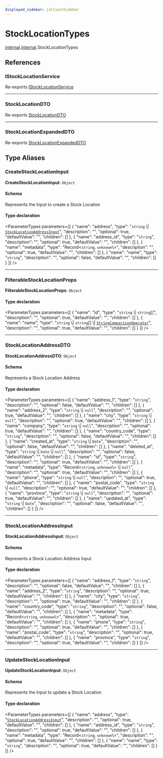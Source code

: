 ```yaml
---
displayed_sidebar: jsClientSidebar
---
```



# StockLocationTypes

[internal](../../admin_discounts/modules/admin_discounts.internal.mdx).[internal](../../internal/modules/admin_discounts.internal.internal-1.mdx).StockLocationTypes

## References

### IStockLocationService

Re-exports [IStockLocationService](../../internal/interfaces/admin_discounts.internal.IStockLocationService.mdx)

___

### StockLocationDTO

Re-exports [StockLocationDTO](../../admin_discounts/modules/admin_discounts.internal.mdx#stocklocationdto)

___

### StockLocationExpandedDTO

Re-exports [StockLocationExpandedDTO](../../admin_discounts/modules/admin_discounts.internal.mdx#stocklocationexpandeddto)

## Type Aliases

### CreateStockLocationInput

 **CreateStockLocationInput**: `Object`

#### Schema

Represents the Input to create a Stock Location

#### Type declaration

<ParameterTypes parameters={[
  {
    "name": "address",
    "type": "`string` \\| [`StockLocationAddressInput`](admin_discounts.internal.internal-1.StockLocationTypes.mdx#stocklocationaddressinput)",
    "description": "",
    "optional": true,
    "defaultValue": "",
    "children": []
  },
  {
    "name": "address_id",
    "type": "`string`",
    "description": "",
    "optional": true,
    "defaultValue": "",
    "children": []
  },
  {
    "name": "metadata",
    "type": "Record<`string`, `unknown`\\>",
    "description": "",
    "optional": true,
    "defaultValue": "",
    "children": []
  },
  {
    "name": "name",
    "type": "`string`",
    "description": "",
    "optional": false,
    "defaultValue": "",
    "children": []
  }
]} />

___

### FilterableStockLocationProps

 **FilterableStockLocationProps**: `Object`

#### Type declaration

<ParameterTypes parameters={[
  {
    "name": "id",
    "type": "`string` \\| `string`[]",
    "description": "",
    "optional": true,
    "defaultValue": "",
    "children": []
  },
  {
    "name": "name",
    "type": "`string` \\| `string`[] \\| [`StringComparisonOperator`](../../CommonTypes/interfaces/admin_discounts.internal.internal-1.CommonTypes.StringComparisonOperator.mdx)",
    "description": "",
    "optional": true,
    "defaultValue": "",
    "children": []
  }
]} />

___

### StockLocationAddressDTO

 **StockLocationAddressDTO**: `Object`

#### Schema

Represents a Stock Location Address

#### Type declaration

<ParameterTypes parameters={[
  {
    "name": "address_1",
    "type": "`string`",
    "description": "",
    "optional": false,
    "defaultValue": "",
    "children": []
  },
  {
    "name": "address_2",
    "type": "`string` \\| ``null``",
    "description": "",
    "optional": true,
    "defaultValue": "",
    "children": []
  },
  {
    "name": "city",
    "type": "`string` \\| ``null``",
    "description": "",
    "optional": true,
    "defaultValue": "",
    "children": []
  },
  {
    "name": "company",
    "type": "`string` \\| ``null``",
    "description": "",
    "optional": true,
    "defaultValue": "",
    "children": []
  },
  {
    "name": "country_code",
    "type": "`string`",
    "description": "",
    "optional": false,
    "defaultValue": "",
    "children": []
  },
  {
    "name": "created_at",
    "type": "`string` \\| `Date`",
    "description": "",
    "optional": false,
    "defaultValue": "",
    "children": []
  },
  {
    "name": "deleted_at",
    "type": "`string` \\| `Date` \\| ``null``",
    "description": "",
    "optional": false,
    "defaultValue": "",
    "children": []
  },
  {
    "name": "id",
    "type": "`string`",
    "description": "",
    "optional": true,
    "defaultValue": "",
    "children": []
  },
  {
    "name": "metadata",
    "type": "Record<`string`, `unknown`\\> \\| ``null``",
    "description": "",
    "optional": true,
    "defaultValue": "",
    "children": []
  },
  {
    "name": "phone",
    "type": "`string` \\| ``null``",
    "description": "",
    "optional": true,
    "defaultValue": "",
    "children": []
  },
  {
    "name": "postal_code",
    "type": "`string` \\| ``null``",
    "description": "",
    "optional": true,
    "defaultValue": "",
    "children": []
  },
  {
    "name": "province",
    "type": "`string` \\| ``null``",
    "description": "",
    "optional": true,
    "defaultValue": "",
    "children": []
  },
  {
    "name": "updated_at",
    "type": "`string` \\| `Date`",
    "description": "",
    "optional": false,
    "defaultValue": "",
    "children": []
  }
]} />

___

### StockLocationAddressInput

 **StockLocationAddressInput**: `Object`

#### Schema

Represents a Stock Location Address Input

#### Type declaration

<ParameterTypes parameters={[
  {
    "name": "address_1",
    "type": "`string`",
    "description": "",
    "optional": false,
    "defaultValue": "",
    "children": []
  },
  {
    "name": "address_2",
    "type": "`string`",
    "description": "",
    "optional": true,
    "defaultValue": "",
    "children": []
  },
  {
    "name": "city",
    "type": "`string`",
    "description": "",
    "optional": true,
    "defaultValue": "",
    "children": []
  },
  {
    "name": "country_code",
    "type": "`string`",
    "description": "",
    "optional": false,
    "defaultValue": "",
    "children": []
  },
  {
    "name": "metadata",
    "type": "Record<`string`, `unknown`\\>",
    "description": "",
    "optional": true,
    "defaultValue": "",
    "children": []
  },
  {
    "name": "phone",
    "type": "`string`",
    "description": "",
    "optional": true,
    "defaultValue": "",
    "children": []
  },
  {
    "name": "postal_code",
    "type": "`string`",
    "description": "",
    "optional": true,
    "defaultValue": "",
    "children": []
  },
  {
    "name": "province",
    "type": "`string`",
    "description": "",
    "optional": true,
    "defaultValue": "",
    "children": []
  }
]} />

___

### UpdateStockLocationInput

 **UpdateStockLocationInput**: `Object`

#### Schema

Represents the Input to update a Stock Location

#### Type declaration

<ParameterTypes parameters={[
  {
    "name": "address",
    "type": "[`StockLocationAddressInput`](admin_discounts.internal.internal-1.StockLocationTypes.mdx#stocklocationaddressinput)",
    "description": "",
    "optional": true,
    "defaultValue": "",
    "children": []
  },
  {
    "name": "address_id",
    "type": "`string`",
    "description": "",
    "optional": true,
    "defaultValue": "",
    "children": []
  },
  {
    "name": "metadata",
    "type": "Record<`string`, `unknown`\\>",
    "description": "",
    "optional": true,
    "defaultValue": "",
    "children": []
  },
  {
    "name": "name",
    "type": "`string`",
    "description": "",
    "optional": true,
    "defaultValue": "",
    "children": []
  }
]} />
